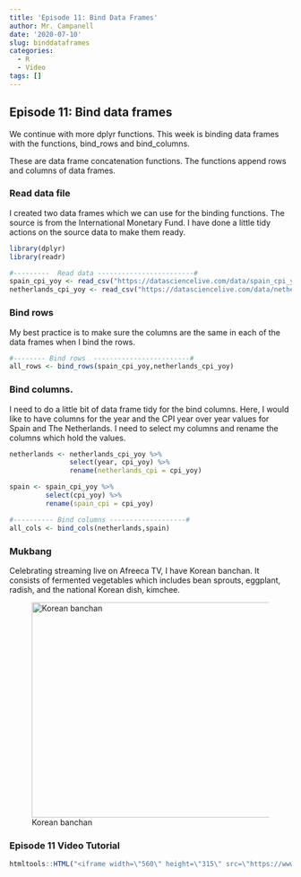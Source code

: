 ---
title: 'Episode 11: Bind Data Frames'
author: Mr. Campanell
date: '2020-07-10'
slug: binddataframes
categories:
  - R
  - Video
tags: []
---

## Episode 11: Bind data frames

We continue with more dplyr functions.  This week is binding data frames with the functions, bind_rows and bind_columns.

These are data frame concatenation functions.  The functions append rows and columns of data frames.  

###  Read data file

I created two data frames which we can use for the binding functions.   The source is from the International Monetary Fund.   I have done a little tidy actions on the source data to make them ready.

```{r}
library(dplyr)
library(readr)

#---------  Read data ------------------------#
spain_cpi_yoy <- read_csv("https://datasciencelive.com/data/spain_cpi_yoy.csv")
netherlands_cpi_yoy <- read_csv("https://datasciencelive.com/data/netherlands_cpi_yoy.csv")

```

### Bind rows

My best practice is to make sure the columns are the same in each of the data frames when I bind the rows.

```{r}

#-------- Bind rows  ------------------------#
all_rows <- bind_rows(spain_cpi_yoy,netherlands_cpi_yoy)

```

### Bind columns.

I need to do a little bit of data frame tidy for the bind columns.   Here, I would like to have columns for the year and the CPI year over year values for Spain and The Netherlands.   I need to select my columns and rename the columns which hold the values.

```{r}

netherlands <- netherlands_cpi_yoy %>%
               select(year, cpi_yoy) %>%
               rename(netherlands_cpi = cpi_yoy)

spain <- spain_cpi_yoy %>%
         select(cpi_yoy) %>%
         rename(spain_cpi = cpi_yoy)

#---------- Bind columns -------------------#
all_cols <- bind_cols(netherlands,spain)

```

### Mukbang

Celebrating streaming live on Afreeca TV, I have Korean banchan.  It consists of fermented vegetables which includes bean sprouts, eggplant, radish, and the national Korean dish, kimchee.

![Korean banchan](/post/2020-07-10-binddataframes.en_files/banchan.jpg){width=512px height=384px}

### Episode 11 Video Tutorial

```{r}

htmltools::HTML("<iframe width=\"560\" height=\"315\" src=\"https://www.youtube.com/embed/Jy9LDKMcrWQ\" frameborder=\"0\" allow=\"accelerometer; autoplay; encrypted-media; gyroscope; picture-in-picture\" allowfullscreen></iframe>")

```

